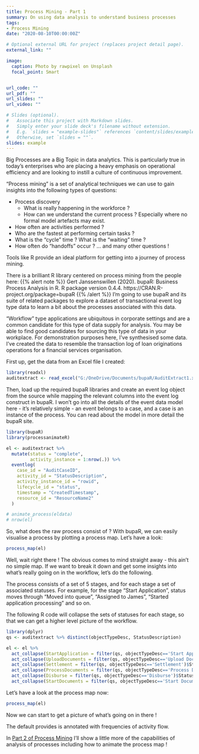 ```yaml
---
title: Process Mining - Part 1
summary: On using data analysis to understand business processes
tags:
- Process Mining
date: "2020-08-10T00:00:00Z"

# Optional external URL for project (replaces project detail page).
external_link: ""

image:
  caption: Photo by rawpixel on Unsplash
  focal_point: Smart


url_code: ""
url_pdf: ""
url_slides: ""
url_video: ""

# Slides (optional).
#   Associate this project with Markdown slides.
#   Simply enter your slide deck's filename without extension.
#   E.g. `slides = "example-slides"` references `content/slides/example-slides.md`.
#   Otherwise, set `slides = ""`.
slides: example
---
```


Big Processes are a Big Topic in data analytics. This is particularly true in today's enterprises who are placing a heavy emphasis on operational efficiency and are looking to instill a culture of continuous improvement.

"Process mining" is a set of analytical techniques we can use to gain insights into the following types of questions:

* Process discovery 
    + What is really happening in the workforce ? 
    + How can we understand the current process ? Especially where no formal model artefacts may exist.
* How often are activities performed ?
* Who are the fastest at performing certain tasks ?
* What is the "cycle" time ? What is the "waiting" time ?
* How often do "handoffs" occur ?
  ... and many other questions !

Tools like R provide an ideal platform for getting into a journey of process mining.

There is a brilliant R library centered on process mining from the people here:
{{% alert note %}}
Gert Janssenswillen (2020). bupaR: Business Process Analysis in R. R package version 0.4.4. https://CRAN.R-project.org/package=bupaR
{{% /alert %}}
I'm going to use bupaR and its suite of related packages to explore a dataset of transactional event log type data to learn a bit about the processes associated with this data. 

"Workflow" type applications are ubiquitous in corporate settings and are a common candidate for this type of data supply for analysis. You may be able to find good candidates for sourcing this type of data in your workplace. For demonstration purposes here, I've synthesised some data. I've created the data to resemble the transaction log of loan originations operations for a financial services organisation.

First up, get the data from an Excel file I created:

```r

library(readxl)
auditextract <- read_excel("G:/OneDrive/Documents/bupaR/AuditExtract1.xlsx")

```

Then, load up the required bupaR libraries and create an event log object from the source while mapping the relevant columns into the event log construct in bupaR. I won't go into all the details of the event data model here - it's relatively simple - an event belongs to a case, and a case is an instance of the process. You can read about the model in more detail the bupaR site.

```r

library(bupaR)
library(processanimateR)

el <- auditextract %>%
  mutate(status = "complete",
         activity_instance = 1:nrow(.)) %>%
  eventlog(
    case_id = "AuditCaseID",
    activity_id = "StatusDescription",
    activity_instance_id = "rowid",
    lifecycle_id = "status",
    timestamp = "CreatedTimestamp",
    resource_id = "ResourceName2"
  )

# animate_process(eldata)
# nrow(el)

```

So, what does the raw process consist of ? With bupaR, we can easily visualise a process by plotting a process map. Let's have a look:

```r
process_map(el)
```

Well, wait right there ! The obvious comes to mind straight away - this ain't no simple map. If we want to break it down and get some insights into what's really going on in the workflow, let's do the following.

The process consists of a set of 5 stages, and for each stage a set of associated statuses. For example, for the stage "Start Application", status moves through "Moved into queue", "Assigned to James", "Started application processing" and so on. 

The following R code will collapse the sets of statuses for each stage, so that we can get a higher level picture of the workflow. 

```r
library(dplyr)
qs <- auditextract %>% distinct(objectTypeDesc, StatusDescription)

el <- el %>%
  act_collapse(StartApplication = filter(qs, objectTypeDesc=='Start Application')$StatusDescription) %>%
  act_collapse(UploadDocuments = filter(qs, objectTypeDesc=='Upload Documents')$StatusDescription) %>%
  act_collapse(Settlement = filter(qs, objectTypeDesc=='Settlement')$StatusDescription) %>%
  act_collapse(ProcessDocuments = filter(qs, objectTypeDesc=='Process Documents')$StatusDescription) %>%
  act_collapse(Disburse = filter(qs, objectTypeDesc=='Disburse')$StatusDescription) %>%
  act_collapse(StartDocuments = filter(qs, objectTypeDesc=='Start Documents')$StatusDescription) 
```

Let's have a look at the process map now: 

```r
process_map(el)
```

Now we can start to get a picture of what's going on in there ! 

The default provides is annotated with frequencies of activity flow.

In [Part 2 of Process Mining](/project/internal-project-3/) I'll show a little more of the capabilities of analysis of processes including how to animate the process map ! 



